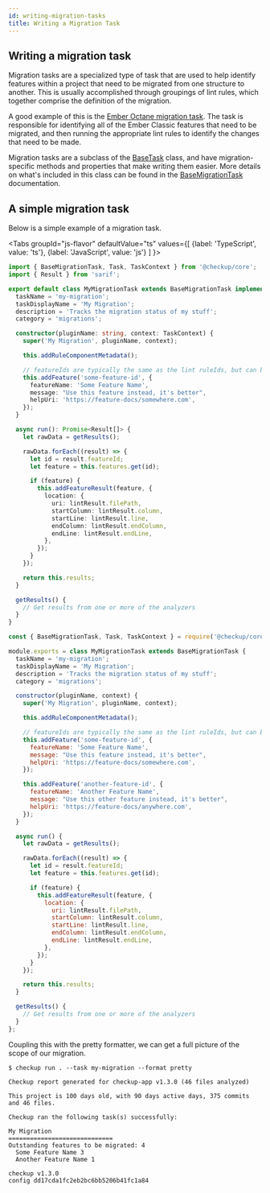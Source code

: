 ```yaml
---
id: writing-migration-tasks
title: Writing a Migration Task
---
```



## Writing a migration task

Migration tasks are a specialized type of task that are used to help identify features within a project that need to be migrated from one structure to another. This is usually accomplished through groupings of lint rules, which together comprise the definition of the migration.

A good example of this is the [Ember Octane migration task](https://github.com/checkupjs/checkup/blob/cf589b9d511a686d780c8fba77381095df7df11a/packages/checkup-plugin-ember/src/tasks/ember-octane-migration-status-task.ts). The task is responsible for identifying all of the Ember Classic features that need to be migrated, and then running the appropriate lint rules to identify the changes that need to be made.

Migration tasks are a subclass of the [BaseTask](docs/api/@checkup/core/BaseTask) class, and have migration-specific methods and properties that make writing them easier. More details on what's included in this class can be found in the [BaseMigrationTask](/docs/api/@checkup/core/BaseMigrationTask) documentation.

## A simple migration task

Below is a simple example of a migration task.

<Tabs
groupId="js-flavor"
defaultValue="ts"
values={[
{label: 'TypeScript', value: 'ts'},
{label: 'JavaScript', value: 'js'}
]
}>
<TabItem value="ts">

```ts title="/tasks/my-migration-task.ts"
import { BaseMigrationTask, Task, TaskContext } from '@checkup/core';
import { Result } from 'sarif';

export default class MyMigrationTask extends BaseMigrationTask implements Task {
  taskName = 'my-migration';
  taskDisplayName = 'My Migration';
  description = 'Tracks the migration status of my stuff';
  category = 'migrations';

  constructor(pluginName: string, context: TaskContext) {
    super('My Migration', pluginName, context);

    this.addRuleComponentMetadata();

    // featureIds are typically the same as the lint ruleIds, but can be different
    this.addFeature('some-feature-id', {
      featureName: 'Some Feature Name',
      message: "Use this feature instead, it's better",
      helpUri: 'https://feature-docs/somewhere.com',
    });
  }

  async run(): Promise<Result[]> {
    let rawData = getResults();

    rawData.forEach((result) => {
      let id = result.featureId;
      let feature = this.features.get(id);

      if (feature) {
        this.addFeatureResult(feature, {
          location: {
            uri: lintResult.filePath,
            startColumn: lintResult.column,
            startLine: lintResult.line,
            endColumn: lintResult.endColumn,
            endLine: lintResult.endLine,
          },
        });
      }
    });

    return this.results;
  }

  getResults() {
    // Get results from one or more of the analyzers
  }
}
```

  </TabItem>
  <TabItem value="js">

```js title="/tasks/my-migration-task.js"
const { BaseMigrationTask, Task, TaskContext } = require('@checkup/core');

module.exports = class MyMigrationTask extends BaseMigrationTask {
  taskName = 'my-migration';
  taskDisplayName = 'My Migration';
  description = 'Tracks the migration status of my stuff';
  category = 'migrations';

  constructor(pluginName, context) {
    super('My Migration', pluginName, context);

    this.addRuleComponentMetadata();

    // featureIds are typically the same as the lint ruleIds, but can be different
    this.addFeature('some-feature-id', {
      featureName: 'Some Feature Name',
      message: "Use this feature instead, it's better",
      helpUri: 'https://feature-docs/somewhere.com',
    });

    this.addFeature('another-feature-id', {
      featureName: 'Another Feature Name',
      message: "Use this other feature instead, it's better",
      helpUri: 'https://feature-docs/anywhere.com',
    });
  }

  async run() {
    let rawData = getResults();

    rawData.forEach((result) => {
      let id = result.featureId;
      let feature = this.features.get(id);

      if (feature) {
        this.addFeatureResult(feature, {
          location: {
            uri: lintResult.filePath,
            startColumn: lintResult.column,
            startLine: lintResult.line,
            endColumn: lintResult.endColumn,
            endLine: lintResult.endLine,
          },
        });
      }
    });

    return this.results;
  }

  getResults() {
    // Get results from one or more of the analyzers
  }
};
```

  </TabItem>
</Tabs>

Coupling this with the pretty formatter, we can get a full picture of the scope of our migration.

```shell
$ checkup run . --task my-migration --format pretty

Checkup report generated for checkup-app v1.3.0 (46 files analyzed)

This project is 100 days old, with 90 days active days, 375 commits and 46 files.

Checkup ran the following task(s) successfully:

My Migration
=============================
Outstanding features to be migrated: 4
  Some Feature Name 3
  Another Feature Name 1

checkup v1.3.0
config dd17cda1fc2eb2bc6bb5206b41fc1a84
```
